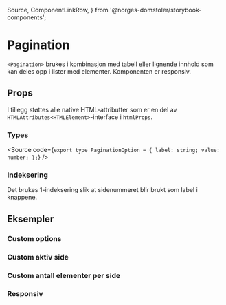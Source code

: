   Source,
  ComponentLinkRow,
} from '@norges-domstoler/storybook-components';

<Meta of={PaginationStories} />

# Pagination

<ComponentLinkRow
  docsHref="https://design.domstol.no/987b33f71/p/762c1b-pagination/b/37b125"
  figmaHref="https://www.figma.com/file/ewqSDmkgqDQ5PyOsRp4V5b/?node-id=2576%3A78023"
  githubHref="https://github.com/domstolene/designsystem/tree/main/packages/components/src/components/Pagination"
  storybookHref="https://domstolene.github.io/designsystem/?path=/story/dds-components-components-pagination--default"
  withBottomSpacing
/>

`<Pagination>` brukes i kombinasjon med tabell eller lignende innhold som kan deles opp i lister med elementer. Komponenten er responsiv.

## Props

<Canvas of={PaginationStories.Preview} />
<Controls of={PaginationStories.Preview} />

I tillegg støttes alle native HTML-attributter som er en del av `HTMLAttributes<HTMLElement>`-interface i `htmlProps`.

### Types

<Source
  code={`
  export type PaginationOption = {
  label: string;
  value: number;
  };
  `}
/>

### Indeksering

Det brukes 1-indeksering slik at sidenummeret blir brukt som label i knappene.

## Eksempler

### Custom options

<Canvas of={PaginationStories.CustomOptions} />

### Custom aktiv side

<Canvas of={PaginationStories.DefaultActivePage} />

### Custom antall elementer per side

<Canvas of={PaginationStories.DefaultItemsPerPage} />

### Responsiv

<Canvas of={PaginationStories.Responsive} />
